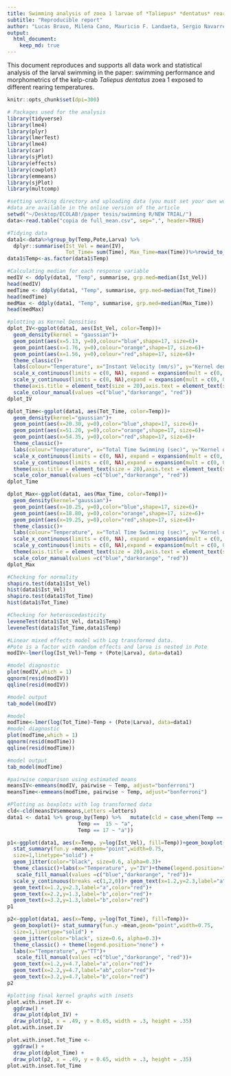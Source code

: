 ```yaml
---
title: Swimming analysis of zoea 1 larvae of *Taliepus* *dentatus* reared at different temperatures
subtitle: "Reproducible report"
author: "Lucas Bravo, Milena Cano, Mauricio F. Landaeta, Sergio Navarrete, Simone Baldanzi"
output:
  html_document: 
    keep_md: true
---
```


This document reproduces and supports all data work and statistical
analysis of the larval swimming in the paper: swimming performance and
morphometrics of the kelp-crab *Taliepus dentatus* zoea 1 exposed to
different rearing temperatures.

```r
knitr::opts_chunk$set(dpi=300)

# Packages used for the analysis
library(tidyverse)
library(lme4)
library(plyr)
library(lmerTest)
library(lme4)
library(car)
library(sjPlot)
library(effects)
library(cowplot)
library(emmeans)
library(sjPlot)
library(multcomp)
```

```r
#setting working directory and uploading data (you must set your own working directory)
#data are available in the online version of the article 
setwd("~/Desktop/ECOLAB!/paper tesis/swimming R/NEW TRIAL/")
data<-read.table("copia de full_mean.csv", sep=",", header=TRUE)
```

```r
#Tidying data
data1<-data%>%group_by(Temp,Pote,Larva) %>%
  dplyr::summarise(Ist_Vel = mean(IV),
                   Tot_Time= sum(Time), Max_Time=max(Time))%>%rowid_to_column(var='ID')
data1$Temp<-as.factor(data1$Temp)
```

```r
#Calculating median for each response variable
medIV <- ddply(data1, "Temp", summarise, grp.med=median(Ist_Vel))
head(medIV)
medTime <- ddply(data1, "Temp", summarise, grp.med=median(Tot_Time))
head(medTime)
medMax <- ddply(data1, "Temp", summarise, grp.med=median(Max_Time))
head(medMax)
```

```r
#plotting as Kernel Densities
dplot_IV<-ggplot(data1, aes(Ist_Vel, color=Temp))+
  geom_density(kernel = "gaussian")+
  geom_point(aes(x=5.13, y=0),colour="blue",shape=17, size=6)+
  geom_point(aes(x=1.76, y=0),colour="orange",shape=17, size=6)+
  geom_point(aes(x=1.56, y=0),colour="red",shape=17, size=6)+
  theme_classic()+ 
  labs(colour="Temperature", x="Instant Velocity (mm/s)", y="Kernel density")+ 
  scale_x_continuous(limits = c(0, NA), expand = expansion(mult = c(0, 0.1))) +
  scale_y_continuous(limits = c(0, NA),expand = expansion(mult = c(0, 0.1))) +
  theme(axis.title = element_text(size = 20),axis.text = element_text(size = 20)) +
  scale_colour_manual(values =c("blue","darkorange", "red"))
dplot_IV

dplot_Time<-ggplot(data1, aes(Tot_Time, color=Temp))+
  geom_density(kernel="gaussian")+
  geom_point(aes(x=20.30, y=0),color="blue",shape=17, size=6)+
  geom_point(aes(x=51.20, y=0),color="orange",shape=17, size=6)+
  geom_point(aes(x=54.35, y=0),color="red",shape=17, size=6)+
  theme_classic()+
  labs(colour="Temperature", x="Total Time Swimming (sec)", y="Kernel density")+ 
  scale_x_continuous(limits = c(0, NA), expand = expansion(mult = c(0, 0.1))) +
  scale_y_continuous(limits = c(0, NA),expand = expansion(mult = c(0, 0.1))) +
  theme(axis.title = element_text(size = 20),axis.text = element_text(size = 20)) +
  scale_color_manual(values =c("blue","darkorange", "red"))
dplot_Time

dplot_Max<-ggplot(data1, aes(Max_Time, color=Temp))+
  geom_density(kernel="gaussian")+
  geom_point(aes(x=10.25, y=0),color="blue",shape=17, size=6)+
  geom_point(aes(x=18.80, y=0),color="orange",shape=17, size=6)+
  geom_point(aes(x=19.25, y=0),color="red",shape=17, size=6)+
  theme_classic()+
  labs(colour="Temperature", x="Total Time Swimming (sec)", y="Kernel density")+ 
  scale_x_continuous(limits = c(0, NA), expand = expansion(mult = c(0, 0.1))) +
  scale_y_continuous(limits = c(0, NA),expand = expansion(mult = c(0, 0.1))) +
  theme(axis.title = element_text(size = 20),axis.text = element_text(size = 20)) +
  scale_color_manual(values =c("blue","darkorange", "red"))
dplot_Max
```

```r
#Checking for normality
shapiro.test(data1$Ist_Vel)
hist(data1$Ist_Vel)
shapiro.test(data1$Tot_Time)
hist(data1$Tot_Time)

#Checking for heteroscedasticity
leveneTest(data1$Ist_Vel, data1$Temp)
leveneTest(data1$Tot_Time,data1$Temp)

```

```r
#Linear mixed effects model with Log transformed data. 
#Pote is a factor with random effects and larva is nested in Pote 
modIV<-lmer(log(Ist_Vel)~Temp + (Pote|Larva), data=data1)

#model diagnostic
plot(modIV,which = 1)
qqnorm(resid(modIV))
qqline(resid(modIV))

#model output
tab_model(modIV)

#model
modTime<-lmer(log(Tot_Time)~Temp + (Pote|Larva), data=data1)
#model diagnostic
plot(modTime,which = 1)
qqnorm(resid(modTime))
qqline(resid(modTime))

#model output
tab_model(modTime)

```

```r
#pairwise comparison using estimated means
meansIV<-emmeans(modIV, pairwise ~ Temp, adjust="bonferroni")
meansTime<-emmeans(modTime, pairwise ~ Temp, adjust="bonferroni")

#Plotting as boxplots with log transformed data
cld<-cld(meansIV$emmeans,Letters =letters)
data1 <- data1 %>% group_by(Temp) %>%   mutate(cld = case_when(Temp == 12 ~ "b",
                       Temp ==  15 ~ "a",
                       Temp == 17 ~ "a"))

p1<-ggplot(data1, aes(x=Temp, y=log(Ist_Vel), fill=Temp))+geom_boxplot()+
  stat_summary(fun.y =mean,geom="point",width=0.75,
  size=1,linetype="solid") +
  geom_jitter(color="black", size=0.6, alpha=0.3)+
  theme_classic()+labs(x="Temperature", y="IV")+theme(legend.position="none")+
   scale_fill_manual(values =c("blue","darkorange", "red"))+ 
  scale_y_continuous(breaks =c(1,2,0))+ geom_text(x=1.2,y=2.3,label="a",color="red")+
  geom_text(x=1.2,y=2.3,label="a",color="red")+
  geom_text(x=2.2,y=1.3,label="b",color="red")+
  geom_text(x=3.2,y=1.3,label="b",color="red")
p1

p2<-ggplot(data1, aes(x=Temp, y=log(Tot_Time), fill=Temp))+
  geom_boxplot()+ stat_summary(fun.y =mean,geom="point",width=0.75,
  size=1,linetype="solid") + 
  geom_jitter(color="black", size=0.6, alpha=0.3)+
  theme_classic() + theme(legend.position="none") +
  labs(x="Temperature", y="TT")+
   scale_fill_manual(values =c("blue","darkorange", "red"))+
  geom_text(x=1.2,y=4.7,label="a",color="red")+
  geom_text(x=2.2,y=4.7,label="ab",color="red")+
  geom_text(x=3.2,y=4.7,label="b",color="red")
p2

```

```r
#plotting final kernel graphs with insets
plot.with.inset.IV <-
  ggdraw() +
  draw_plot(dplot_IV) +
  draw_plot(p1, x = .49, y = 0.65, width = .3, height = .35)
plot.with.inset.IV

plot.with.inset.Tot_Time <-
  ggdraw() +
  draw_plot(dplot_Time) +
  draw_plot(p2, x = .49, y = 0.65, width = .3, height = .35)
plot.with.inset.Tot_Time

```
